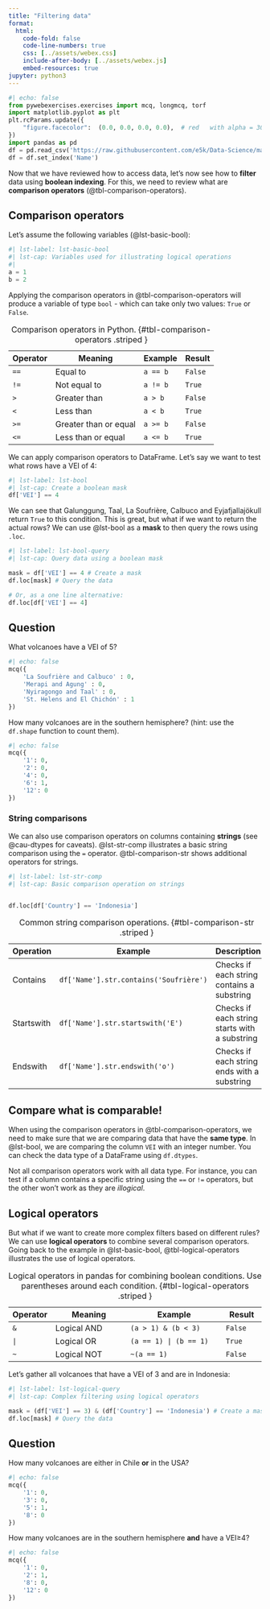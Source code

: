 ```yaml
---
title: "Filtering data"
format:
  html:
    code-fold: false
    code-line-numbers: true
    css: [../assets/webex.css]
    include-after-body: [../assets/webex.js]
    embed-resources: true 
jupyter: python3
---
```


```python
#| echo: false
from pywebexercises.exercises import mcq, longmcq, torf
import matplotlib.pyplot as plt
plt.rcParams.update({
    "figure.facecolor":  (0.0, 0.0, 0.0, 0.0),  # red   with alpha = 30%
})
import pandas as pd
df = pd.read_csv('https://raw.githubusercontent.com/e5k/Data-Science/main/Data/dummy_volcanoes.csv', parse_dates=['Date']) # Load data
df = df.set_index('Name')
```

Now that we have reviewed how to access data, let's now see how to **filter** data using **boolean indexing**. For this, we need to review what are **comparison operators** (@tbl-comparison-operators).

## Comparison operators {.unnumbered}


Let's assume the following variables (@lst-basic-bool):

```python
#| lst-label: lst-basic-bool
#| lst-cap: Variables used for illustrating logical operations
#| 
a = 1
b = 2
```

Applying the comparison operators in @tbl-comparison-operators will produce a variable of type `bool` - which can take only two values: `True` or `False`.

| Operator | Meaning                | Example      | Result      |
|----------|------------------------|--------------|-------------|
| `==`     | Equal to               | `a == b`     | `False`     |
| `!=`     | Not equal to           | `a != b`     | `True`      |
| `>`      | Greater than           | `a > b`      | `False`     |
| `<`      | Less than              | `a < b`      | `True`      |
| `>=`     | Greater than or equal  | `a >= b`     | `False`     |
| `<=`     | Less than or equal     | `a <= b`     | `True`      |

: Comparison operators in Python. {#tbl-comparison-operators .striped   }

We can apply comparison operators to DataFrame. Let's say we want to test what rows have a VEI of 4:

```python
#| lst-label: lst-bool
#| lst-cap: Create a boolean mask
df['VEI'] == 4
```

We can see that Galunggung, Taal, La Soufrière, Calbuco and Eyjafjallajökull return `True` to this condition. This is great, but what if we want to return the actual rows? We can use @lst-bool as a **mask** to then query the rows using `.loc`.

```python
#| lst-label: lst-bool-query
#| lst-cap: Query data using a boolean mask

mask = df['VEI'] == 4 # Create a mask
df.loc[mask] # Query the data

# Or, as a one line alternative:
df.loc[df['VEI'] == 4]
```

::: {.callout-note}
## Question

What volcanoes have a VEI of 5?

```python
#| echo: false
mcq({
    'La Soufrière and Calbuco' : 0,
    'Merapi and Agung' : 0,
    'Nyiragongo and Taal' : 0,
    'St. Helens and El Chichón' : 1
})
```

How many volcanoes are in the southern hemisphere? (hint: use the `df.shape` function to count them).

```python
#| echo: false
mcq({
    '1': 0,
    '2': 0,
    '4': 0,
    '6': 1,
    '12': 0
})
```

:::


### String comparisons {.unnumbered}

We can also use comparison operators on columns containing **strings** (see @cau-dtypes for caveats). @lst-str-comp illustrates a basic string comparison using the `=` operator. @tbl-comparison-str shows additional operators for strings.

```python
#| lst-label: lst-str-comp
#| lst-cap: Basic comparison operation on strings


df.loc[df['Country'] == 'Indonesia']
```

| Operation         | Example                                 | Description                                         |
|-------------------|-----------------------------------------|-----------------------------------------------------|
| Contains          | `df['Name'].str.contains('Soufrière')`  | Checks if each string contains a substring          |
| Startswith        | `df['Name'].str.startswith('E')`        | Checks if each string starts with a substring       |
| Endswith          | `df['Name'].str.endswith('o')`          | Checks if each string ends with a substring         |


: Common string comparison operations. {#tbl-comparison-str .striped   }


::: {#cau-dtypes .callout-caution collapse="true"}
## Compare what is comparable!

When using the comparison operators in @tbl-comparison-operators, we need to make sure that we are comparing data that have the **same type**. In @lst-bool, we are comparing the column `VEI` with an integer number. You can check the data type of a DataFrame using `df.dtypes`. 

Not all comparison operators work with all data type. For instance, you can test if a column contains a specific string using the `==` or `!=` operators, but the other won't work as they are *illogical*.
:::

## Logical operators {.unnumbered}

But what if we want to create more complex filters based on different rules? We can use **logical operators** to combine several comparison operators. Going back to the example in @lst-basic-bool, @tbl-logical-operators illustrates the use of logical operators.

| Operator | Meaning                 | Example                        | Result      |
|----------|-------------------------|--------------------------------|-------------|
| `&`      | Logical AND             | `(a > 1) & (b < 3)`            | `False`     |
| `|`      | Logical OR              | `(a == 1) | (b == 1)`           | `True`      |
| `~`      | Logical NOT             | `~(a == 1)`                    | `False`     |

: Logical operators in pandas for combining boolean conditions. Use parentheses around each condition. {#tbl-logical-operators .striped }

Let's gather all volcanoes that have a VEI of 3 and are in Indonesia:

```python
#| lst-label: lst-logical-query
#| lst-cap: Complex filtering using logical operators

mask = (df['VEI'] == 3) & (df['Country'] == 'Indonesia') # Create a mask - don't forget parentheses!
df.loc[mask] # Query the data

```

::: {.callout-note}
## Question

How many volcanoes are either in Chile **or** in the USA?

```python
#| echo: false
mcq({
    '1': 0,
    '3': 0,
    '5': 1,
    '8': 0
})
```

How many volcanoes are in the southern hemisphere **and** have a VEI≥4?

```python
#| echo: false
mcq({
    '1': 0,
    '2': 1,
    '8': 0,
    '12': 0
})
```

:::

